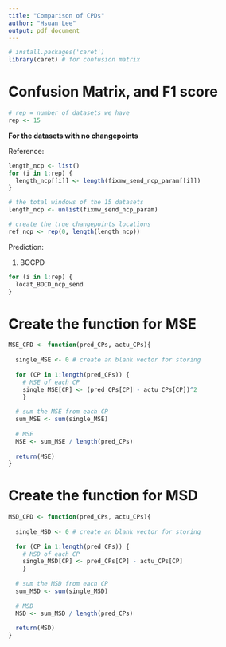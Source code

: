 ```yaml
---
title: "Comparison of CPDs"
author: "Hsuan Lee"
output: pdf_document
---
```

```r
# install.packages('caret')
library(caret) # for confusion matrix
```

# Confusion Matrix, and F1 score

```r
# rep = number of datasets we have
rep <- 15
```

**For the datasets with no changepoints**

Reference:
```r
length_ncp <- list()
for (i in 1:rep) {
  length_ncp[[i]] <- length(fixmw_send_ncp_param[[i]])
}
```

```r
# the total windows of the 15 datasets
length_ncp <- unlist(fixmw_send_ncp_param)

# create the true changepoints locations 
ref_ncp <- rep(0, length(length_ncp))
```

Prediction:

1. BOCPD
```r
for (i in 1:rep) {
  locat_BOCD_ncp_send
}
```


















# Create the function for MSE
```r
MSE_CPD <- function(pred_CPs, actu_CPs){
  
  single_MSE <- 0 # create an blank vector for storing
  
  for (CP in 1:length(pred_CPs)) {
    # MSE of each CP
    single_MSE[CP] <- (pred_CPs[CP] - actu_CPs[CP])^2
    }
  
  # sum the MSE from each CP
  sum_MSE <- sum(single_MSE)
  
  # MSE
  MSE <- sum_MSE / length(pred_CPs)
  
  return(MSE)
}
```

# Create the function for MSD
```r
MSD_CPD <- function(pred_CPs, actu_CPs){
  
  single_MSD <- 0 # create an blank vector for storing
  
  for (CP in 1:length(pred_CPs)) {
    # MSD of each CP
    single_MSD[CP] <- pred_CPs[CP] - actu_CPs[CP]
    }
  
  # sum the MSD from each CP
  sum_MSD <- sum(single_MSD)
  
  # MSD
  MSD <- sum_MSD / length(pred_CPs)
  
  return(MSD)
}
```
































